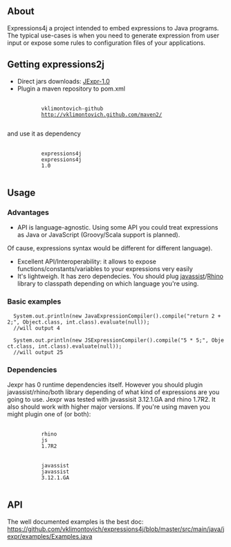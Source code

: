 == About ==

Expressions4j a project intended to embed expressions to Java programs. The typical use-cases is
when you need to generate expression from user input or expose some rules to configuration files of your applications.

==Getting expressions2j ==


* Direct jars downloads: [http://vklimontovich.github.com/maven2/expressions4j/expressions4j/1.0 JExpr-1.0]
* Plugin a maven repository to pom.xml
        <repository>
            <id>vklimontovich-github</id>
            <url>http://vklimontovich.github.com/maven2/</url>
        </repository>
and use it as dependency
        <dependency>
            <groupId>expressions4j</groupId>
            <artifactId>expressions4j</artifactId>
            <version>1.0</version>
        </dependency>
==Usage==

=== Advantages === 

* API is language-agnostic. Using some API you could treat expressions as Java or JavaScript (Groovy/Scala support is planned).
Of cause, expressions syntax would be different for different language).
* Excellent API/Interoperability: it allows to expose functions/constants/variables to your expressions very easily
* It's lightweigh. It has zero dependecies. You should plug [http://www.csg.is.titech.ac.jp/~chiba/javassist/ javassist]/[http://www.mozilla.org/rhino/ Rhino] library to classpath depending on which language you're using. 

=== Basic examples === 
   
   System.out.println(new JavaExpressionCompiler().compile("return 2 + 2;", Object.class, int.class).evaluate(null));
   //will output 4

   System.out.println(new JSExpressionCompiler().compile("5 * 5;", Object.class, int.class).evaluate(null));
   //will output 25

=== Dependencies === 

Jexpr has 0 runtime dependencies itself. However you should plugin javassist/rhino/both library depending of what kind of expressions are you going to use. Jexpr was tested with javassisit 3.12.1.GA and rhino 1.7R2. It also should work with higher major versions. If you're using maven you might plugin one of (or both):

        <dependency>
            <groupId>rhino</groupId>
            <artifactId>js</artifactId>
            <version>1.7R2</version>
        </dependency>
        <dependency>
            <groupId>javassist</groupId>
            <artifactId>javassist</artifactId>
            <version>3.12.1.GA</version>
        </dependency>

== API ==

The well documented examples is the best doc: https://github.com/vklimontovich/expressions4j/blob/master/src/main/java/jexpr/examples/Examples.java


